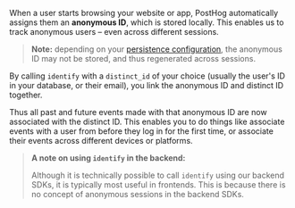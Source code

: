 When a user starts browsing your website or app, PostHog automatically assigns them an **anonymous ID**, which is stored locally. This enables us to track anonymous users – even across different sessions.

> **Note:** depending on your [persistence configuration](/docs/libraries/js#persistence), the anonymous ID may not be stored, and thus regenerated across sessions.

By calling `identify` with a `distinct_id` of your choice (usually the user's ID in your database, or their email), you link the anonymous ID and distinct ID together.

Thus all past and future events made with that anonymous ID are now associated with the distinct ID. This enables you to do things like associate events with a user from before they log in for the first time, or associate their events across different devices or platforms.

> **A note on using `identify` in the backend:**
>
> Although it is technically possible to call `identify` using our backend SDKs, it is typically most useful in frontends. This is because there is no concept of anonymous sessions in the backend SDKs.